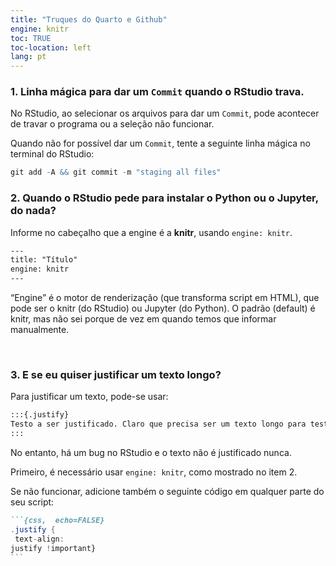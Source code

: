 ```yaml
---
title: "Truques do Quarto e Github"
engine: knitr
toc: TRUE
toc-location: left
lang: pt
---
```


### 1. Linha mágica para dar um `Commit` quando o RStudio trava.

No RStudio, ao selecionar os arquivos para dar um `Commit`, pode acontecer de travar o programa ou a seleção não funcionar.   

Quando não for possível dar um `Commit`, tente a seguinte linha mágica no terminal do RStudio:

```r
git add -A && git commit -m "staging all files"
```

### 2. Quando o RStudio pede para instalar o Python ou o Jupyter, do nada?

Informe no cabeçalho que a engine é a **knitr**, usando `engine: knitr`.


```default
---
title: "Título"
engine: knitr
---
```
:::aside
"Engine" é o motor de renderização (que transforma script em HTML), que pode ser o knitr (do RStudio) ou Jupyter (do Python). O padrão (default) é knitr, mas não sei porque de vez em quando temos que informar manualmente.
:::


<!-- NÃO DEU CERTO.
Não teve jeito de mostrar a primeira linha (```{css}) em markdow. A solução foi HTML

Assim não dá certo:
````default
```css
.justify {
 text-align:
justify !important
}  
````
 ```
-->

<br>

### 3. E se eu quiser justificar um texto longo?
Para justificar um texto, pode-se usar:

```markdown
:::{.justify}
Testo a ser justificado. Claro que precisa ser um texto longo para testar se justifica ou não, então aqui vai um texto longo: asdasdasd sdfsdfg fghfgh rtertert dfg f fgh sd sdf sdf sd gdfgdfg serw er fgh fg hfg h sdf sdf dfg gfhjfghfg sdfsdfgdrfghdh dfgdfhgfghfghfghgf sdfsdfgfghfghgfh 
:::
```

No entanto, há um bug no RStudio e o texto não é justificado nunca.

Primeiro, é necessário usar `engine: knitr`, como mostrado no item 2.

Se não funcionar, adicione também o seguinte código em qualquer parte do seu script:

<div class="sourceCode cell-code" id="cb4"><pre class="sourceCode markdown code-with-copy"><code class="sourceCode markdown"><span id="cb4-1"><a href="#cb4-1" aria-hidden="true" tabindex="-1"></a><span class="in">```{css,  echo=FALSE}</span></span>
<span id="cb4-2"><a href="#cb4-2" aria-hidden="true" tabindex="-1"></a><span class="op">.</span><span class="fu">justify</span> <span class="op">{</span></span>
<span id="cb4-3"><a href="#cb4-3" aria-hidden="true" tabindex="-1"></a> text<span class="op">-</span>align<span class="op">:</span></span>
<span id="cb4-4"><a href="#cb4-4" aria-hidden="true" tabindex="-1"></a>justify <span class="op">!</span>important}</span>
<span id="cb4-5"><a href="#cb4-5" aria-hidden="true" tabindex="-1"></a><span class="op">```</span></span></span></code></pre></div><p>


<br>

